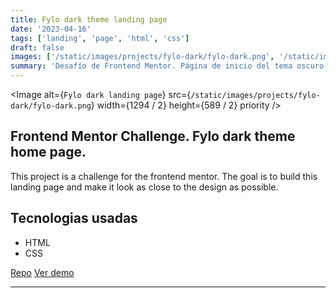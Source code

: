 ```yaml
---
title: Fylo dark theme landing page
date: '2023-04-16'
tags: ['landing', 'page', 'html', 'css']
draft: false
images: ['/static/images/projects/fylo-dark/fylo-dark.png', '/static/images/projects/fylo-dark/fylo-dark.png']
summary: 'Desafío de Frontend Mentor. Página de inicio del tema oscuro de Fylo. HTML, CSS, JS.'
---
```


<Image
  alt={`Fylo dark landing page`}
  src={`/static/images/projects/fylo-dark/fylo-dark.png`}
  width={1294 / 2}
  height={589 / 2}
  priority
/>

## Frontend Mentor Challenge. Fylo dark theme home page.

This project is a challenge for the frontend mentor. The goal is to build this landing page and make it look as close to the design as possible.

## Tecnologias usadas

- HTML
- CSS

[Repo](https://github.com/robert-ds/landing-page-fylo-dark)
[Ver demo](https://robert-ds.github.io/landing-page-fylo-dark/)


---
